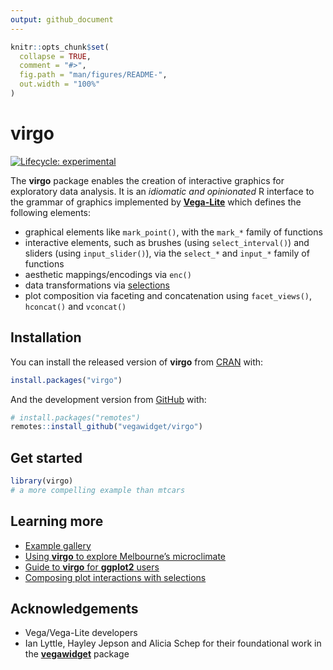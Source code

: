 ```yaml
---
output: github_document
---
```


<!-- README.md is generated from README.Rmd. Please edit that file -->

```r
knitr::opts_chunk$set(
  collapse = TRUE,
  comment = "#>",
  fig.path = "man/figures/README-",
  out.width = "100%"
)
```

# virgo

<!-- badges: start -->
[![Lifecycle: experimental](https://img.shields.io/badge/lifecycle-experimental-orange.svg)](https://www.tidyverse.org/lifecycle/#experimental)
<!-- badges: end -->

The **virgo** package enables the creation of interactive graphics for
exploratory data analysis. It is an _idiomatic and opinionated_ R interface to 
the grammar of graphics implemented by [**Vega-Lite**](https://vega.github.io/vega-lite/) which
defines the following elements:

* graphical elements like `mark_point()`, with the `mark_*` family of functions
* interactive elements, such as brushes (using `select_interval()`) and sliders (using `input_slider()`),  via the `select_*` and `input_*` family of functions
* aesthetic mappings/encodings via `enc()` 
* data transformations via [selections]()
* plot composition via faceting and concatenation using `facet_views()`, `hconcat()` and `vconcat()`


## Installation

You can install the released version of **virgo** from [CRAN](https://CRAN.R-project.org) with:

``` r
install.packages("virgo")
```

And the development version from [GitHub](https://github.com/) with:

``` r
# install.packages("remotes")
remotes::install_github("vegawidget/virgo")
```

## Get started

```r
library(virgo)
# a more compelling example than mtcars
```

## Learning more

- [Example gallery]()
- [Using **virgo** to explore Melbourne's microclimate]()
- [Guide to **virgo** for **ggplot2** users]()
- [Composing plot interactions with selections]()

## Acknowledgements

- Vega/Vega-Lite developers 
- Ian Lyttle, Hayley Jepson and Alicia Schep for their foundational
work in the [**vegawidget**](https://vegawidget.github.io/vegawidget/) package

